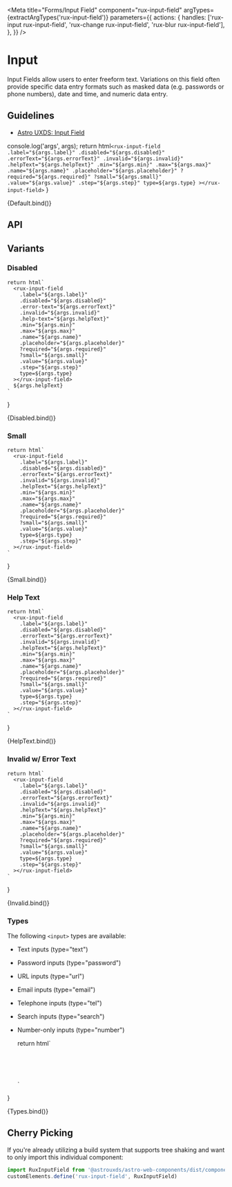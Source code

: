 
<Meta
    title="Forms/Input Field"
    component="rux-input-field"
    argTypes={extractArgTypes('rux-input-field')}
     parameters={{
       actions: {
        handles: ['rux-input rux-input-field', 'rux-change rux-input-field', 'rux-blur rux-input-field'],
      },
    }}
/>

# Input

Input Fields allow users to enter freeform text. Variations on this field often provide specific data entry formats such as masked data (e.g. passwords or phone numbers), date and time, and numeric data entry.

## Guidelines

-   [Astro UXDS: Input Field](https://www.astrouxds.com/components/input-field/)


  console.log('args', args);
    return html`
      <rux-input-field
        .label="${args.label}"
        .disabled="${args.disabled}"
        .errorText="${args.errorText}"
        .invalid="${args.invalid}"
        .helpText="${args.helpText}"
        .min="${args.min}"
        .max="${args.max}"
        .name="${args.name}"
        .placeholder="${args.placeholder}"
        ?required="${args.required}"
        ?small="${args.small}"
        .value="${args.value}"
        .step="${args.step}"
        type=${args.type}
      ></rux-input-field>
    `
}

<Canvas>
    <Story
      name="Default"
      args={{
        type: 'text',
        label: 'Input label',
      }}
    >
      {Default.bind()}
    </Story>
</Canvas>




## API

<ArgsTable of="rux-input-field" />

## Variants

### Disabled

    return html`
      <rux-input-field
        .label="${args.label}"
        .disabled="${args.disabled}"
        .error-text="${args.errorText}"
        .invalid="${args.invalid}"
        .help-text="${args.helpText}"
        .min="${args.min}"
        .max="${args.max}"
        .name="${args.name}"
        .placeholder="${args.placeholder}"
        ?required="${args.required}"
        ?small="${args.small}"
        .value="${args.value}"
        .step="${args.step}"
        type=${args.type}
      ></rux-input-field>
      ${args.helpText}
    `
}

<Canvas>
    <Story
      name="Disabled"
      args={{
        label: 'Disabled input',
        disabled: true,
        type: 'text'
      }}
    >
      {Disabled.bind()}
    </Story>
</Canvas>

### Small

    return html`
      <rux-input-field
        .label="${args.label}"
        .disabled="${args.disabled}"
        .errorText="${args.errorText}"
        .invalid="${args.invalid}"
        .helpText="${args.helpText}"
        .min="${args.min}"
        .max="${args.max}"
        .name="${args.name}"
        .placeholder="${args.placeholder}"
        ?required="${args.required}"
        ?small="${args.small}"
        .value="${args.value}"
        type=${args.type}
        .step="${args.step}"
      ></rux-input-field>
    `
}

<Canvas>
    <Story
      name="Small"
      args={{
        label: 'Small Label',
        small: true,
        type: 'text'
      }}
    >
      {Small.bind()}
    </Story>
</Canvas>

### Help Text

    return html`
      <rux-input-field
        .label="${args.label}"
        .disabled="${args.disabled}"
        .errorText="${args.errorText}"
        .invalid="${args.invalid}"
        .helpText="${args.helpText}"
        .min="${args.min}"
        .max="${args.max}"
        .name="${args.name}"
        .placeholder="${args.placeholder}"
        ?required="${args.required}"
        ?small="${args.small}"
        .value="${args.value}"
        type=${args.type}
        .step="${args.step}"
      ></rux-input-field>
    `
}

<Canvas>
    <Story
      name="Help Text"
      args={{
        label: 'Help text',
        helpText: 'Help text',
        type: 'text'
      }}
    >
      {HelpText.bind()}
    </Story>
</Canvas>


### Invalid w/ Error Text

    return html`
      <rux-input-field
        .label="${args.label}"
        .disabled="${args.disabled}"
        .errorText="${args.errorText}"
        .invalid="${args.invalid}"
        .helpText="${args.helpText}"
        .min="${args.min}"
        .max="${args.max}"
        .name="${args.name}"
        .placeholder="${args.placeholder}"
        ?required="${args.required}"
        ?small="${args.small}"
        .value="${args.value}"
        type=${args.type}
        .step="${args.step}"
      ></rux-input-field>
    `
}

<Canvas>
    <Story
      name="Invalid"
      args={{
        invalid: true,
        errorText: 'Field is required',
        label: 'Input Field',
        type: 'text'
      }}
    >
      {Invalid.bind()}
    </Story>
</Canvas>

### Types

The following `<input>` types are available:

* Text inputs (type="text")
* Password inputs (type="password")
* URL inputs (type="url")
* Email inputs (type="email")
* Telephone inputs (type="tel")
* Search inputs (type="search")
* Number-only inputs (type="number")

    return html`
    <style>
    .grid {
      display: grid;
      	grid-template-columns: repeat(3, minmax(0, 1fr));
        gap: 2rem;
    }
    </style>
    <div class="grid">
      <rux-input-field label="Text Input" type="text" placeholder="Text input"></rux-input-field>
      <rux-input-field label="Number Input" type="number" placeholder="1"></rux-input-field>
      <rux-input-field label="Phone Input" type="tel" placeholder="(999) 999-9999"></rux-input-field>
      <rux-input-field label="Password Input" type="password" placeholder="Reindeer Flotilla"></rux-input-field>
      <rux-input-field label="Web address" type="url" placeholder="http://example.com"></rux-input-field>
      <rux-input-field label="Email" type="email" placeholder="user@example.com"></rux-input-field>
      <rux-input-field label="Search" type="search" placeholder="Enter search term"></rux-input-field>
    </div>
    `
}

<Canvas>
    <Story
      name="Types"
    >
      {Types.bind()}
    </Story>
</Canvas>

## Cherry Picking

If you're already utilizing a build system that supports tree shaking and want to only import this individual component:

```js
import RuxInputField from '@astrouxds/astro-web-components/dist/components/rux-input-field.js'
customElements.define('rux-input-field', RuxInputField)
```
